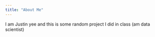 ```yaml
---
title: "About Me"
---
```


I am Justin yee and this is some random project I did in class (am data scientist)
